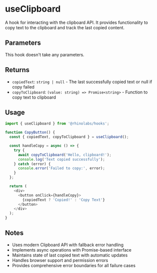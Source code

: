 # useClipboard

A hook for interacting with the clipboard API. It provides functionality to copy text to the clipboard and track the last copied content.

## Parameters

This hook doesn't take any parameters.

## Returns

- `copiedText`: `string | null` - The last successfully copied text or null if copy failed
- `copyToClipboard`: `(value: string) => Promise<string>` - Function to copy text to clipboard

## Usage

```typescript
import { useClipboard } from '@rhinolabs/hooks';

function CopyButton() {
  const { copiedText, copyToClipboard } = useClipboard();

  const handleCopy = async () => {
    try {
      await copyToClipboard('Hello, clipboard!');
      console.log('Text copied successfully');
    } catch (error) {
      console.error('Failed to copy:', error);
    }
  };

  return (
    <div>
      <button onClick={handleCopy}>
        {copiedText ? 'Copied!' : 'Copy Text'}
      </button>
    </div>
  );
}
```

## Notes

- Uses modern Clipboard API with fallback error handling
- Implements async operations with Promise-based interface
- Maintains state of last copied text with automatic updates
- Handles browser support and permission errors
- Provides comprehensive error boundaries for all failure cases
